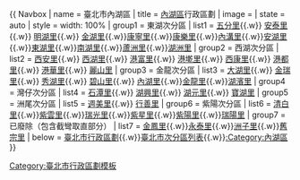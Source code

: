 {{ Navbox
| name  = 臺北市內湖區
| title = [[內湖區]]行政區劃
| image =
| state = auto
| style = width: 100%
| group1 = 東湖次分區
| list1 = {{nowrap begin}}[[五分里]]{{.w}} [[安泰里]]{{.w}} [[明湖里]]{{.w}} [[金湖里]]{{.w}}[[康寧里]]{{.w}}[[康樂里]]{{.w}}[[內溝里]]{{.w}}[[安湖里]]{{.w}}[[東湖里 (內湖區)|東湖里]]{{.w}}[[南湖里]]{{.w}}[[蘆洲里]]{{.w}}[[湖洲里]]{{nowrap end}}
| group2 = 西湖次分區
| list2 = {{nowrap begin}} [[西安里]]{{.w}}  [[西湖里 (內湖區)|西湖里]]{{.w}}  [[港富里]]{{.w}}  [[港墘里]]{{.w}}  [[西康里]]{{.w}}  [[港都里]]{{.w}} [[港華里]]{{.w}} [[麗山里]]{{nowrap end}}
| group3 = 金龍次分區
| list3 = {{nowrap begin}} [[大湖里]]{{.w}} [[金瑞里]]{{.w}} [[秀湖里]]{{.w}} [[碧山里]]{{.w}} [[內湖里]]{{.w}}[[金龍里]]{{.w}}[[湖濱里]]{{nowrap end}}
| group4 = 灣仔次分區
| list4 = {{nowrap begin}} [[石潭里]]{{.w}} [[湖興里]]{{.w}} [[湖元里]]{{.w}} [[寶湖里]]{{nowrap end}}
| group5 = 洲尾次分區
| list5 = {{nowrap begin}} [[週美里 (臺北市)|週美里]]{{.w}} [[行善里]]{{nowrap end}}
| group6 = 紫陽次分區
| list6 = {{nowrap begin}} [[清白里]]{{.w}}[[紫雲里]]{{.w}}[[瑞光里]]{{.w}}[[紫星里]]{{.w}}[[紫陽里]]{{.w}}[[瑞陽里]] {{nowrap end}}
| group7 = 已廢除（包含截彎取直部分）
| list7 = {{nowrap begin}} [[金鳳里]]{{.w}}[[永泰里]]{{.w}}[[洲子里]]{{.w}}[[舊宗里]] {{nowrap end}}
| below = [[臺北市行政區劃]]{{.w}}[[臺北市次分區列表]]{{.w}}[[:Category:內湖區]]
}}<noinclude>
[[Category:臺北市行政區劃模板]]
[[Category:內湖區| ]]
</noinclude>
